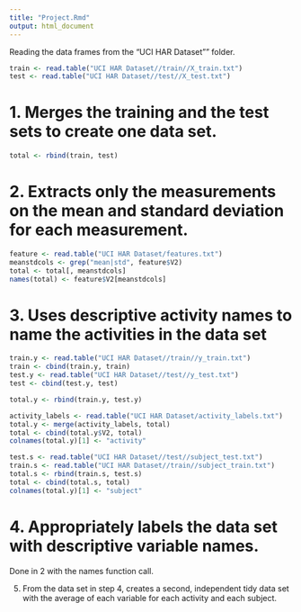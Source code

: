 ```yaml
---
title: "Project.Rmd"
output: html_document
---
```


Reading the data frames from the "UCI HAR Dataset"" folder.

``` r
train <- read.table("UCI HAR Dataset//train//X_train.txt")
test <- read.table("UCI HAR Dataset//test//X_test.txt")
```

# 1. Merges the training and the test sets to create one data set.

``` r
total <- rbind(train, test)
```

# 2. Extracts only the measurements on the mean and standard deviation for each measurement. 

``` r
feature <- read.table("UCI HAR Dataset/features.txt")
meanstdcols <- grep("mean|std", feature$V2)
total <- total[, meanstdcols]
names(total) <- feature$V2[meanstdcols]
```

# 3. Uses descriptive activity names to name the activities in the data set

``` r
train.y <- read.table("UCI HAR Dataset//train//y_train.txt")
train <- cbind(train.y, train)
test.y <- read.table("UCI HAR Dataset//test//y_test.txt")
test <- cbind(test.y, test)

total.y <- rbind(train.y, test.y)

activity_labels <- read.table("UCI HAR Dataset/activity_labels.txt")
total.y <- merge(activity_labels, total)
total <- cbind(total.y$V2, total)
colnames(total.y)[1] <- "activity"

test.s <- read.table("UCI HAR Dataset//test//subject_test.txt")
train.s <- read.table("UCI HAR Dataset//train//subject_train.txt")
total.s <- rbind(train.s, test.s)
total <- cbind(total.s, total)
colnames(total.y)[1] <- "subject"

```

# 4. Appropriately labels the data set with descriptive variable names. 

Done in 2 with the names function call.

5. From the data set in step 4, creates a second, independent tidy data set with the average of each variable for each activity and each subject.

``` r

```